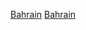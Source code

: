 {{Portal|體育運動}}
{{Year by category
|m=2
|c=0
|d=1
|y=5
|cat=巴林體育
|sortkey=體育
|parent=各年份巴林體育
|subcat=2015年巴林
}}

[[Category:2015年各國體育|Bahrain]]
[[Category:2015年亞洲體育|Bahrain]]